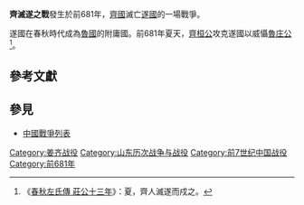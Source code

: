{{Infobox Military Conflict
|conflict=齊滅遂之戰
|partof=
|date=前681年
|place=[[遂國|遂國]]
|result=[[遂國|遂國]]滅亡
|combatant1=[[齊國|齊國]]
|combatant2=[[遂國|遂國]]
|commander1=[[齊桓公|齊桓公]]
|commander2=不詳
|strength1=不詳
|strength2=不詳
|casualties1=不詳
|casualties2=不詳
}}

'''齊滅遂之戰'''發生於前681年，[[齊國|齊國]]滅亡[[遂國|遂國]]的一場戰爭。

遂國在春秋時代成為[[魯國|魯國]]的附庸國。前681年夏天，[[齊桓公|齊桓公]]攻克遂國以威懾[[魯庄公|魯庄公]]<ref>《[[s:春秋左氏傳/莊公|春秋左氏傳 莊公十三年]]》：夏，齊人滅遂而戍之。</ref>。

==參考文獻==
{{reflist}}

==參見==
*[[中國戰爭列表|中國戰爭列表]]

[[Category:姜齐战役|Category:姜齐战役]]
[[Category:山东历次战争与战役|Category:山东历次战争与战役]]
[[Category:前7世纪中国战役|Category:前7世纪中国战役]]
[[Category:前681年|Category:前681年]]